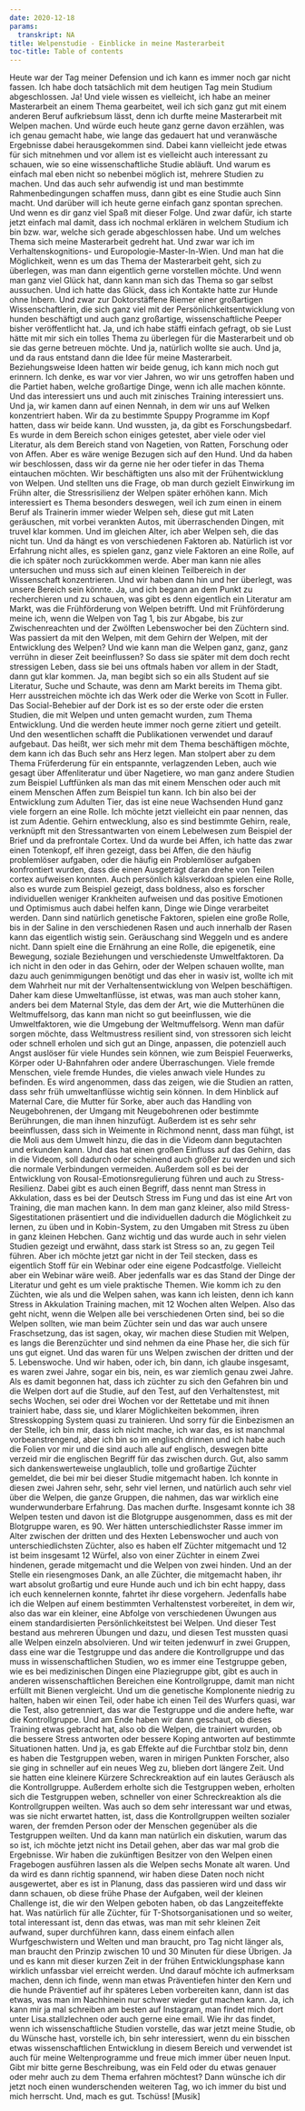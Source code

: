 ```yaml
---
date: 2020-12-18
params:
  transkript: NA
title: Welpenstudie - Einblicke in meine Masterarbeit
toc-title: Table of contents
---
```


 Heute war der Tag meiner Defension und ich kann es immer noch gar nicht fassen. Ich habe doch tatsächlich mit dem heutigen Tag mein Studium abgeschlossen. Ja! Und viele wissen es vielleicht, ich habe an meiner Masterarbeit an einem Thema gearbeitet, weil ich sich ganz gut mit einem anderen Beruf aufkriebsum lässt, denn ich durfte meine Masterarbeit mit Welpen machen. Und würde euch heute ganz gerne davon erzählen, was ich genau gemacht habe, wie lange das gedauert hat und veranwäsche Ergebnisse dabei herausgekommen sind. Dabei kann vielleicht jede etwas für sich mitnehmen und vor allem ist es vielleicht auch interessant zu schauen, wie so eine wissenschaftliche Studie abläuft. Und warum es einfach mal eben nicht so nebenbei möglich ist, mehrere Studien zu machen. Und das auch sehr aufwendig ist und man bestimmte Rahmenbedingungen schaffen muss, dann gibt es eine Studie auch Sinn macht. Und darüber will ich heute gerne einfach ganz spontan sprechen. Und wenn es dir ganz viel Spaß mit dieser Folge. Und zwar dafür, ich starte jetzt einfach mal damit, dass ich nochmal erklären in welchem Studium ich bin bzw. war, welche sich gerade abgeschlossen habe. Und um welches Thema sich meine Masterarbeit gedreht hat. Und zwar war ich im Verhaltenskognitions- und Europologie-Master-In-Wien. Und man hat die Möglichkeit, wenn es um das Thema der Masterarbeit geht, sich zu überlegen, was man dann eigentlich gerne vorstellen möchte. Und wenn man ganz viel Glück hat, dann kann man sich das Thema so gar selbst aussuchen. Und ich hatte das Glück, dass ich Kontakte hatte zur Hunde ohne Inbern. Und zwar zur Doktorstäffene Riemer einer großartigen Wissenschaftlerin, die sich ganz viel mit der Persönlichkeitsentwicklung von hunden beschäftigt und auch ganz großartige, wissenschaftliche Peeper bisher veröffentlicht hat. Ja, und ich habe stäffi einfach gefragt, ob sie Lust hätte mit mir sich ein tolles Thema zu überlegen für die Masterarbeit und ob sie das gerne betreuen möchte. Und ja, natürlich wollte sie auch. Und ja, und da raus entstand dann die Idee für meine Masterarbeit. Beziehungsweise Ideen hatten wir beide genug, ich kann mich noch gut erinnern. Ich denke, es war vor vier Jahren, wo wir uns getroffen haben und die Partiet haben, welche großartige Dinge, wenn ich alle machen könnte. Und das interessiert uns und auch mit zinisches Training interessiert uns. Und ja, wir kamen dann auf einen Nennah, in dem wir uns auf Welken konzentriert haben. Wir da zu bestimmte Spuppy Programme im Kopf hatten, dass wir beide kann. Und wussten, ja, da gibt es Forschungsbedarf. Es wurde in dem Bereich schon einiges getestet, aber viele oder viel Literatur, als dem Bereich stand von Nagetien, von Ratten, Forschung oder von Affen. Aber es wäre wenige Bezugen sich auf den Hund. Und da haben wir beschlossen, dass wir da gerne nie her oder tiefer in das Thema eintauchen möchten. Wir beschäftigten uns also mit der Frühentwicklung von Welpen. Und stellten uns die Frage, ob man durch gezielt Einwirkung im Frühn alter, die Stressrisilienz der Welpen später erhöhen kann. Mich interessiert es Thema besonders deswegen, weil ich zum einen in einem Beruf als Trainerin immer wieder Welpen seh, diese gut mit Laten geräuschen, mit vorbei verankten Autos, mit überraschenden Dingen, mit truvel klar kommen. Und im gleichen Alter, ich aber Welpen seh, die das nicht tun. Und da hängt es von verschiedenen Faktoren ab. Natürlich ist vor Erfahrung nicht alles, es spielen ganz, ganz viele Faktoren an eine Rolle, auf die ich später noch zurückkommen werde. Aber man kann nie alles untersuchen und muss sich auf einen kleinen Teilbereich in der Wissenschaft konzentrieren. Und wir haben dann hin und her überlegt, was unsere Bereich sein könnte. Ja, und ich begann an dem Punkt zu recherchieren und zu schauen, was gibt es denn eigentlich ein Literatur am Markt, was die Frühförderung von Welpen betrifft. Und mit Frühförderung meine ich, wenn die Welpen von Tag 1, bis zur Abgabe, bis zur Zwischenreachten und der Zwölften Lebenswocher bei den Züchtern sind. Was passiert da mit den Welpen, mit dem Gehirn der Welpen, mit der Entwicklung des Welpen? Und wie kann man die Welpen ganz, ganz, ganz verrühn in dieser Zeit beeinflussen? So dass sie später mit dem doch recht stressigen Leben, dass sie bei uns oftmals haben vor allem in der Stadt, dann gut klar kommen. Ja, man begibt sich so ein alls Student auf sie Literatur, Suche und Schaute, was denn am Markt bereits im Thema gibt. Herr ausstreichen möchte ich das Werk oder die Werke von Scott in Fuller. Das Social-Behebier auf der Dork ist es so der erste oder die ersten Studien, die mit Welpen und unten gemacht wurden, zum Thema Entwicklung. Und die werden heute immer noch gerne zitiert und geteilt. Und den wesentlichen schafft die Publikationen verwendet und darauf aufgebaut. Das heißt, wer sich mehr mit dem Thema beschäftigen möchte, dem kann ich das Buch sehr ans Herz legen. Man stolpert aber zu dem Thema Früferderung für ein entspannte, verlagzenden Leben, auch wie gesagt über Affenliteratur und über Nagetiere, wo man ganz andere Studien zum Beispiel Luftfünken als man das mit einem Menschen oder auch mit einem Menschen Affen zum Beispiel tun kann. Ich bin also bei der Entwicklung zum Adulten Tier, das ist eine neue Wachsenden Hund ganz viele forgern an eine Rolle. Ich möchte jetzt vielleicht ein paar nennen, das ist zum Adentie. Gehirn entwecklung, also es sind bestimmte Gehirn, reale, verknüpft mit den Stressantwarten von einem Lebelwesen zum Beispiel der Brief und da prefrontale Cortex. Und da wurde bei Affen, ich hatte das zwar einen Totenkopf, elf ihren gezeigt, dass bei Affen, die den häufig problemlöser aufgaben, oder die häufig ein Problemlöser aufgaben konfrontiert wurden, dass die einen Ausgeträgt daran drehe von Teilen cortex aufweisen konnten. Auch persönlich kälsverkdoan spielen eine Rolle, also es wurde zum Beispiel gezeigt, dass boldness, also es forscher individuellen weniger Krankheiten aufweisen und das positive Emotionen und Optimismus auch dabei helfen kann, Dinge wie Dinge verarbeitet werden. Dann sind natürlich genetische Faktoren, spielen eine große Rolle, bis in der Saline in den verschiedenen Rasen und auch innerhalb der Rasen kann das eigentlich wistig sein. Geräuschang sind Weggeln und es andere nicht. Dann spielt eine die Ernährung an eine Rolle, die epigenetik, eine Bewegung, soziale Beziehungen und verschiedenste Umweltfaktoren. Da ich nicht in den oder in das Gehirn, oder der Welpen schauen wollte, man dazu auch genimmigungen benötigt und das eher in wasiv ist, wollte ich mit dem Wahrheit nur mit der Verhaltensentwicklung von Welpen beschäftigen. Daher kam diese Umweltanflüsse, ist etwas, was man auch stoher kann, anders bei dem Maternal Style, das dem der Art, wie die Mutterhünen die Weltmuffelsorg, das kann man nicht so gut beeinflussen, wie die Umweltfaktoren, wie die Umgebung der Weltmuffelsorg. Wenn man dafür sorgen möchte, dass Weltmustress resilient sind, von stressoren sich leicht oder schnell erholen und sich gut an Dinge, anpassen, die potenziell auch Angst auslöser für viele Hundes sein können, wie zum Beispiel Feuerwerks, Körper oder U-Bahnfahren oder andere Überraschungen. Viele fremde Menschen, viele fremde Hundes, die vieles anwach viele Hundes zu befinden. Es wird angenommen, dass das zeigen, wie die Studien an ratten, dass sehr früh umweltanflüsse wichtig sein können. In dem Hinblick auf Maternal Care, die Mutter für Sorke, aber auch das Handling von Neugebohrenen, der Umgang mit Neugebohrenen oder bestimmte Berührungen, die man ihnen hinzufügt. Außerdem ist es sehr sehr beeinflussen, dass sich in Weimente in Richmond nennt, dass man fühgt, ist die Moli aus dem Umwelt hinzu, die das in die Videom dann begutachten und erkunden kann. Und das hat einen großen Einfluss auf das Gehirn, das in die Videom, soll dadurch oder scheinend auch größer zu werden und sich die normale Verbindungen vermeiden. Außerdem soll es bei der Entwicklung von Rousal-Emotionsregulierung führen und auch zu Stress-Resilienz. Dabei gibt es auch einen Begriff, dass nennt man Stress in Akkulation, dass es bei der Deutsch Stress im Fung und das ist eine Art von Training, die man machen kann. In dem man ganz kleiner, also mild Stress-Sigestitationen präsentiert und die individuellen dadurch die Möglichkeit zu lernen, zu üben und in Kobin-System, zu den Umgaben mit Stress zu üben in ganz kleinen Hebchen. Ganz wichtig und das wurde auch in sehr vielen Studien gezeigt und erwähnt, dass stark ist Stress so an, zu gegen Teil führen. Aber ich möchte jetzt gar nicht in der Teil stecken, dass es eigentlich Stoff für ein Webinar oder eine eigene Podcastfolge. Vielleicht aber ein Webinar wäre weiß. Aber jedenfalls war es das Stand der Dinge der Literatur und geht es um viele praktische Themen. Wie komm ich zu den Züchten, wie als und die Welpen sahen, was kann ich leisten, denn ich kann Stress in Akkulation Training machen, mit 12 Wochen alten Welpen. Also das geht nicht, wenn die Welpen alle bei verschiedenen Orten sind, bei so die Welpen sollten, wie man beim Züchter sein und das war auch unsere Fraschsetzung, das ist sagen, okay, wir machen diese Studien mit Welpen, es langs die Berenzüchter und sind nehmen da eine Phase her, die sich für uns gut eignet. Und das waren für uns Welpen zwischen der dritten und der 5. Lebenswoche. Und wir haben, oder ich, bin dann, ich glaube insgesamt, es waren zwei Jahre, sogar ein bis, nein, es war ziemlich genau zwei Jahre. Als es damit begonnen hat, dass ich züchter zu sich den Gefahren bin und die Welpen dort auf die Studie, auf den Test, auf den Verhaltenstest, mit sechs Wochen, sei oder drei Wochen vor der Rettetabe und mit ihnen trainiert habe, dass sie, und klarer Möglichkeiten bekommen, ihren Stresskopping System quasi zu trainieren. Und sorry für die Einbezismen an der Stelle, ich bin mir, dass ich nicht mache, ich war das, es ist manchmal vorbeanstrengend, aber ich bin so im englisch drinnen und ich habe auch die Folien vor mir und die sind auch alle auf englisch, deswegen bitte verzeid mir die englischen Begriff für das zwischen durch. Gut, also samm sich dankenswerteweise unglaublich, tolle und großartige Züchter gemeldet, die bei mir bei dieser Studie mitgemacht haben. Ich konnte in diesen zwei Jahren sehr, sehr, sehr viel lernen, und natürlich auch sehr viel über die Welpen, die ganze Gruppen, die nahmen, das war wirklich eine wunderwunderbare Erfahrung. Das machen durfte. Insgesamt konnte ich 38 Welpen testen und davon ist die Blotgruppe ausgenommen, dass es mit der Blotgruppe waren, es 90. Wer hätten unterschiedlichster Rasse immer im Alter zwischen der dritten und des Hexten Lebenswocher und auch von unterschiedlichsten Züchter, also es haben elf Züchter mitgemacht und 12 ist beim insgesamt 12 Würfel, also von einer Züchter in einem Zwei hindenen, gerade mitgemacht und die Welpen von zwei hinden. Und an der Stelle ein riesengmoses Dank, an alle Züchter, die mitgemacht haben, ihr wart absolut großartig und eure Hunde auch und ich bin echt happy, dass ich euch kennelernen konnte, fahrtet ihr diese vorgehern. Jedenfalls habe ich die Welpen auf einem bestimmten Verhaltenstest vorbereitet, in dem wir, also das war ein kleiner, eine Abfolge von verschiedenen Üwungen aus einem standardisierten Persönlichkeitstest bei Welpen. Und dieser Test bestand aus mehreren Übungen und dazu, und diesen Test mussten quasi alle Welpen einzeln absolvieren. Und wir teiten jedenwurf in zwei Gruppen, dass eine war die Testgruppe und das andere die Kontrollgruppe und das muss in wissenschaftlichen Studien, wo es immer eine Testgruppe geben, wie es bei medizinischen Dingen eine Plaziegruppe gibt, gibt es auch in anderen wissenschaftlichen Bereichen eine Kontrollgruppe, damit man nicht erfüllt mit Bienen vergleicht. Und um die genetische Komplonente niedrig zu halten, haben wir einen Teil, oder habe ich einen Teil des Wurfers quasi, war die Test, also getrenniert, das war die Testgruppe und die andere hefte, war die Kontrollgruppe. Und am Ende haben wir dann geschaut, ob dieses Training etwas gebracht hat, also ob die Welpen, die trainiert wurden, ob die bessere Stress antworten oder bessere Koping antworten auf bestimmte Situationen hatten. Und ja, es gab Effekte auf die Furchtbar stolz bin, denn es haben die Testgruppen weben, waren in mirigen Punkten Forscher, also sie ging in schneller auf ein neues Weg zu, blieben dort längere Zeit. Und sie hatten eine kleinere Kürzere Schreckreaktion auf ein lautes Geräusch als die Kontrollgruppe. Außerdem erholte sich die Testgruppen weben, erholten sich die Testgruppen weben, schneller von einer Schreckreaktion als die Kontrollgruppen weilten. Was auch so dem sehr interessant war und etwas, was sie nicht erwartet hatten, ist, dass die Kontrollgruppen weilten sozialer waren, der fremden Person oder der Menschen gegenüber als die Testgruppen weilten. Und da kann man natürlich ein diskutien, warum das so ist, ich möchte jetzt nicht ins Detail gehen, aber das war mal grob die Ergebnisse. Wir haben die zukünftigen Besitzer von den Welpen einen Fragebogen ausführen lassen als die Welpen sechs Monate alt waren. Und da wird es dann richtig spannend, wir haben diese Daten noch nicht ausgewertet, aber es ist in Planung, dass das passieren wird und dass wir dann schauen, ob diese frühe Phase der Aufgaben, weil der kleinen Challenge ist, die wir den Welpen geboten haben, ob das Langzeiteffekte hat. Was natürlich für alle Züchter, für T-Shotsorganisationen und so weiter, total interessant ist, denn das etwas, was man mit sehr kleinen Zeit aufwand, super durchführen kann, dass einem einfach allen Wurfgeschwistern und Welten und man braucht, pro Tag nicht länger als, man braucht den Prinzip zwischen 10 und 30 Minuten für diese Übrigen. Ja und es kann mit dieser kurzen Zeit in der frühen Entwicklungsphase kann wirklich unfassbar viel erreicht werden. Und darauf möchte ich aufmerksam machen, denn ich finde, wenn man etwas Präventiefen hinter den Kern und die hunde Präventief auf ihr späteres Leben vorbereiten kann, dann ist das etwas, was man im Nachhinein nur schwer wieder gut machen kann. Ja, ich kann mir ja mal schreiben am besten auf Instagram, man findet mich dort unter Lisa.stallzlechnen oder auch gerne eine email. Wie ihr das findet, wenn ich wissenschaftliche Studien vorstelle, das war jetzt meine Studie, ob du Wünsche hast, vorstelle ich, bin sehr interessiert, wenn du ein bisschen etwas wissenschaftlichen Entwicklung in diesem Bereich und verwendet ist auch für meine Weltenprogramme und freue mich immer über neuen Input. Gibt mir bitte gerne Beschreibung, was ein Feld oder du etwas genauer oder mehr auch zu dem Thema erfahren möchtest? Dann wünsche ich dir jetzt noch einen wunderschenden weiteren Tag, wo ich immer du bist und mich herrscht. Und, mach es gut. Tschüss! [Musik]